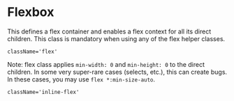 

<Meta title={getTitle(__filename)} />

# Flexbox

This defines a flex container and enables a flex context for all its direct children. This class is mandatory when using any of the flex helper classes.

`className='flex'`

<Canvas withSource="true">
    <Story id="css-utilities-flexbox-flex--flex" />
</Canvas>

Note: flex class applies `min-width: 0` and `min-height: 0` to the direct children. In some very super-rare cases (selects, etc.), this can create bugs. In these cases, you may use `flex *:min-size-auto`.

<div class="hidden">
    <Primary />
</div>

`className='inline-flex'`

<Canvas withSource="true">
    <Story id="css-utilities-flexbox-flex--inline-flex" />
</Canvas>
